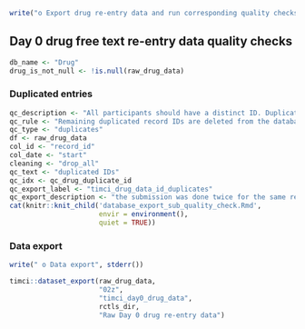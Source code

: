 ```r
write("o Export drug re-entry data and run corresponding quality checks", stderr())
```

\newpage

## Day 0 drug free text re-entry data quality checks

```r
db_name <- "Drug"
drug_is_not_null <- !is.null(raw_drug_data)
```

### Duplicated entries

```r
qc_description <- "All participants should have a distinct ID. Duplicated IDs may generate errors for the conduct of follow-ups in the field and results in ambiguous outcomes for duplicated participants once the database is deidentified."
qc_rule <- "Remaining duplicated record IDs are deleted from the database."
qc_type <- "duplicates"
df <- raw_drug_data
col_id <- "record_id"
col_date <- "start"
cleaning <- "drop_all"
qc_text <- "duplicated IDs"
qc_idx <- qc_drug_duplicate_id
qc_export_label <- "timci_drug_data_id_duplicates"
qc_export_description <- "the submission was done twice for the same record ID"
cat(knitr::knit_child('database_export_sub_quality_check.Rmd',
                      envir = environment(),
                      quiet = TRUE))
```

### Data export

```r
write(" o Data export", stderr())
```

```r
timci::dataset_export(raw_drug_data,
                      "02z",
                      "timci_day0_drug_data",
                      rctls_dir,
                      "Raw Day 0 drug re-entry data")
```
